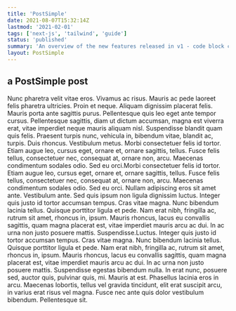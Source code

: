 ```yaml
---
title: 'PostSimple'
date: 2021-08-07T15:32:14Z
lastmod: '2021-02-01'
tags: ['next-js', 'tailwind', 'guide']
status: 'published'
summary: 'An overview of the new features released in v1 - code block copy, multiple authors, frontmatter layout and more'
layout: PostSimple
---
```


## a PostSimple post

Nunc pharetra velit vitae eros. Vivamus ac risus. Mauris ac pede laoreet felis pharetra ultricies. Proin et neque. Aliquam dignissim placerat felis. Mauris porta ante sagittis purus. Pellentesque quis leo eget ante tempor cursus. Pellentesque sagittis, diam ut dictum accumsan, magna est viverra erat, vitae imperdiet neque mauris aliquam nisl. Suspendisse blandit quam quis felis. Praesent turpis nunc, vehicula in, bibendum vitae, blandit ac, turpis. Duis rhoncus. Vestibulum metus. Morbi consectetuer felis id tortor. Etiam augue leo, cursus eget, ornare et, ornare sagittis, tellus. Fusce felis tellus, consectetuer nec, consequat at, ornare non, arcu. Maecenas condimentum sodales odio. Sed eu orci.Morbi consectetuer felis id tortor. Etiam augue leo, cursus eget, ornare et, ornare sagittis, tellus. Fusce felis tellus, consectetuer nec, consequat at, ornare non, arcu. Maecenas condimentum sodales odio. Sed eu orci. Nullam adipiscing eros sit amet ante. Vestibulum ante. Sed quis ipsum non ligula dignissim luctus. Integer quis justo id tortor accumsan tempus. Cras vitae magna. Nunc bibendum lacinia tellus. Quisque porttitor ligula et pede. Nam erat nibh, fringilla ac, rutrum sit amet, rhoncus in, ipsum. Mauris rhoncus, lacus eu convallis sagittis, quam magna placerat est, vitae imperdiet mauris arcu ac dui. In ac urna non justo posuere mattis. Suspendisse.Luctus. Integer quis justo id tortor accumsan tempus. Cras vitae magna. Nunc bibendum lacinia tellus. Quisque porttitor ligula et pede. Nam erat nibh, fringilla ac, rutrum sit amet, rhoncus in, ipsum. Mauris rhoncus, lacus eu convallis sagittis, quam magna placerat est, vitae imperdiet mauris arcu ac dui. In ac urna non justo posuere mattis. Suspendisse egestas bibendum nulla. In erat nunc, posuere sed, auctor quis, pulvinar quis, mi. Mauris at est. Phasellus lacinia eros in arcu. Maecenas lobortis, tellus vel gravida tincidunt, elit erat suscipit arcu, in varius erat risus vel magna. Fusce nec ante quis dolor vestibulum bibendum. Pellentesque sit.
